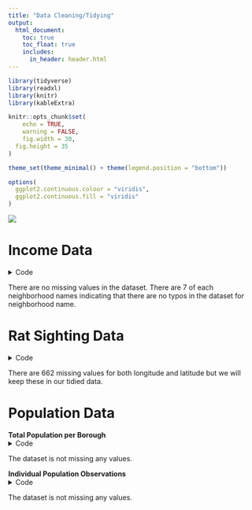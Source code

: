 ```yaml
---
title: "Data Cleaning/Tidying"
output: 
  html_document:
    toc: true
    toc_float: true
    includes:
      in_header: header.html
---
```


```r
library(tidyverse)
library(readxl)
library(knitr)
library(kableExtra)

knitr::opts_chunk$set(
	echo = TRUE,
	warning = FALSE,
	fig.width = 30, 
  fig.height = 35
)

theme_set(theme_minimal() + theme(legend.position = "bottom"))

options(
  ggplot2.continuous.colour = "viridis",
  ggplot2.continuous.fill = "viridis"
)

```

![](https://static.therealdeal.com/wp-content/uploads/2019/02/600-Credit-Wikimedia-Commons-1.jpg)

# Income Data 
<details>
  <summary>Code</summary>
```r
income_data_2020 = 
  read_csv("./datasets/Neighborhood_Financial_Health_Digital_Mapping_and_Data_Tool_20231125.csv") %>% 
  janitor::clean_names() %>% 
  select(puma, borough, neighborhoods, nyc_poverty_rate, median_income, perc_white, perc_black, perc_asian, perc_other, perc_hispanic)

## Check for missing values and typos in neighborhood names
missing_val_check = 
  income_data_2020 %>% 
  summarise_all(~sum(is.na(.)))

income_data_2020 %>% 
  group_by(neighborhoods)%>% 
  summarise(count= n())

## Exporting clean dataset
write_csv(income_data_2020, "datasets_clean/income_data_2020")

```
</details>

There are no missing values in the dataset. There are 7 of each neighborhood names indicating that there are no typos in the dataset for neighborhood name. 


# Rat Sighting Data
<details>
  <summary>Code</summary>
```r
rat_sightings_data = 
  read_csv("./datasets/Rat_Sightings_20231125.csv", skip=1) %>% 
  janitor::clean_names() %>% 
  select(unique_key, created_date, closed_date, location_type, incident_zip, borough, latitude, longitude) %>% 
   mutate(
    borough = ifelse(borough == "MANHATTAN", "Manhattan", borough),
    borough = ifelse(borough == "BRONX", "Bronx", borough),
    borough = ifelse(borough == "QUEENS", "Queens", borough),
    borough = ifelse(borough == "BROOKLYN", "Brooklyn", borough),
    borough = ifelse(borough == "STATEN ISLAND", "Staten Island", borough)) %>% 
  filter(borough != "Unspecified") %>% 
  separate(col = created_date, into = c("month_created", "day_created", "year_created", "time_created")) %>% 
  separate(col = closed_date, into = c("month_closed", "day_closed", "year_closed", "time_closed")) %>% 
  select(-time_created, -time_closed) %>% 
  filter(
    year_created %in% 2015:2020,
    year_closed %in% 2015:2020
  ) %>% 
  filter(incident_zip != 83)


## Check for missing values

missing_val_check_rat = 
  rat_sightings_data %>% 
  summarise_all(~sum(is.na(.)))

## Exporting clean dataset

write_csv(rat_sightings_data, "datasets_clean/rat_sightings_data")
```
</details>

There are 662 missing values for both longitude and latitude but we will keep these in our tidied data.


# Population Data

**Total Population per Borough**
<details>
  <summary>Code</summary>
```r
population_totals_data =
  read_excel("./datasets/population_data.xlsx", sheet = "2010, 2020, and Change", range = "C4:AQ10") |>
  janitor::clean_names() |> 
  select(borough, pop_20) |> 
  slice(-1) |> 
  rename(population = pop_20)

## Check for missing values

missing_val_check_pop_total = 
  population_totals_data %>% 
  summarise_all(~sum(is.na(.)))

## Exporting clean dataset

write_csv(population_totals_data, "datasets_clean/population_totals_data")
```
</details>

The dataset is not missing any values.

**Individual Population Observations**
<details>
  <summary>Code</summary>
```r
population_individual_data =
  read_excel("./datasets/population_data.xlsx", sheet = "2010, 2020, and Change", range = "C4:AQ2721") |>
  janitor::clean_names() |> 
  select(borough, pop_20) |> 
  slice(-(1:6)) |> 
  rename(population = pop_20) |> 
  filter(
    borough %in% c("Manhattan", "Bronx", "Brooklyn", "Queens", "Staten Island")) |> 
  distinct()

## Check for missing values

missing_val_check_pop_indiv = 
  population_individual_data %>% 
  summarise_all(~sum(is.na(.)))

## Exporting clean dataset

write_csv(population_individual_data, "datasets_clean/population_individual_data")
```
</details>

The dataset is not missing any values.

